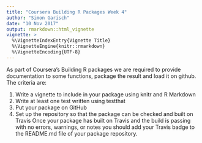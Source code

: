 ```yaml
---
title: "Coursera Building R Packages Week 4"
author: "Simon Garisch"
date: "10 Nov 2017"
output: rmarkdown::html_vignette
vignette: >
  %\VignetteIndexEntry{Vignette Title}
  %\VignetteEngine{knitr::rmarkdown}
  %\VignetteEncoding{UTF-8}
---
```


As part of Coursera's Building R packages we are required to provide documentation to some 
functions, package the result and load it on github. The criteria are:

 1. Write a vignette to include in your package using knitr and R Markdown
 2. Write at least one test written using testthat
 3. Put your package on GitHub
 4. Set up the repository so that the package can be checked and built on Travis
Once your package has built on Travis and the build is passing with no errors, warnings, or notes you should add your Travis badge to the README.md file of your package repository.
